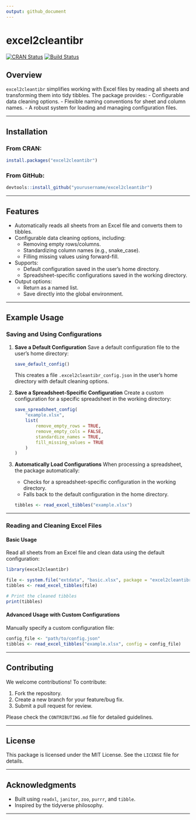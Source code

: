 ```yaml
---
output: github_document
---
```


# excel2cleantibr

[![CRAN Status](https://www.r-pkg.org/badges/version/excel2cleantibr)](https://cran.r-project.org/package=excel2cleantibr)
[![Build Status](https://github.com/yourusername/excel2cleantibr/workflows/R-CMD-check/badge.svg)](https://github.com/yourusername/excel2cleantibr/actions)

## Overview

`excel2cleantibr` simplifies working with Excel files by reading all sheets and transforming them into tidy tibbles. The package provides:
- Configurable data cleaning options.
- Flexible naming conventions for sheet and column names.
- A robust system for loading and managing configuration files.

---

## Installation

### From CRAN:
```r
install.packages("excel2cleantibr")
```

### From GitHub:
```r
devtools::install_github("yourusername/excel2cleantibr")
```

---

## Features

- Automatically reads all sheets from an Excel file and converts them to tibbles.
- Configurable data cleaning options, including:
  - Removing empty rows/columns.
  - Standardizing column names (e.g., snake_case).
  - Filling missing values using forward-fill.
- Supports:
  - Default configuration saved in the user's home directory.
  - Spreadsheet-specific configurations saved in the working directory.
- Output options:
  - Return as a named list.
  - Save directly into the global environment.

---

## Example Usage

### Saving and Using Configurations

1. **Save a Default Configuration**
   Save a default configuration file to the user's home directory:

   ```r
   save_default_config()
   ```

   This creates a file `.excel2cleantibr_config.json` in the user's home directory with default cleaning options.

2. **Save a Spreadsheet-Specific Configuration**
   Create a custom configuration for a specific spreadsheet in the working directory:

   ```r
   save_spreadsheet_config(
       "example.xlsx",
       list(
           remove_empty_rows = TRUE,
           remove_empty_cols = FALSE,
           standardize_names = TRUE,
           fill_missing_values = TRUE
       )
   )
   ```

3. **Automatically Load Configurations**
   When processing a spreadsheet, the package automatically:
   - Checks for a spreadsheet-specific configuration in the working directory.
   - Falls back to the default configuration in the home directory.

   ```r
   tibbles <- read_excel_tibbles("example.xlsx")
   ```

---

### Reading and Cleaning Excel Files

#### Basic Usage
Read all sheets from an Excel file and clean data using the default configuration:

```r
library(excel2cleantibr)

file <- system.file("extdata", "basic.xlsx", package = "excel2cleantibr")
tibbles <- read_excel_tibbles(file)

# Print the cleaned tibbles
print(tibbles)
```

#### Advanced Usage with Custom Configurations
Manually specify a custom configuration file:

```r
config_file <- "path/to/config.json"
tibbles <- read_excel_tibbles("example.xlsx", config = config_file)
```

---

## Contributing

We welcome contributions! To contribute:

1. Fork the repository.
2. Create a new branch for your feature/bug fix.
3. Submit a pull request for review.

Please check the `CONTRIBUTING.md` file for detailed guidelines.

---

## License

This package is licensed under the MIT License. See the `LICENSE` file for details.

---

## Acknowledgments

- Built using `readxl`, `janitor`, `zoo`, `purrr`, and `tibble`.
- Inspired by the tidyverse philosophy.

---
